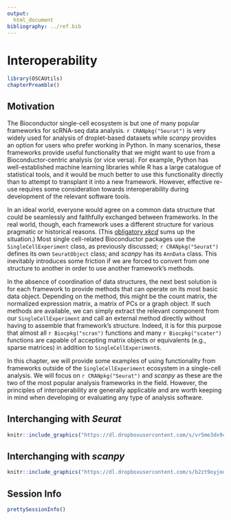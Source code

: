 ```yaml
---
output:
  html_document
bibliography: ../ref.bib
---
```


# Interoperability

```r
library(OSCAUtils)
chapterPreamble()
```

## Motivation

The Bioconductor single-cell ecosystem is but one of many popular frameworks for scRNA-seq data analysis.
`r CRANpkg("Seurat")` is very widely used for analysis of droplet-based datasets while _scanpy_ provides an option for users who prefer working in Python.
In many scenarios, these frameworks provide useful functionality that we might want to use from a Bioconductor-centric analysis (or vice versa).
For example, Python has well-established machine learning libraries while R has a large catalogue of statistical tools, and it would be much better to use this functionality directly than to attempt to transplant it into a new framework.
However, effective re-use requires some consideration towards interoperability during development of the relevant software tools.

In an ideal world, everyone would agree on a common data structure that could be seamlessly and faithfully exchanged between frameworks.
In the real world, though, each framework uses a different structure for various pragmatic or historical reasons.
(This [obligatory _xkcd_](https://xkcd.com/927/) sums up the situation.)
Most single cell-related Bioconductor packages use the `SingleCellExperiment` class, as previously discussed; `r CRANpkg("Seurat")` defines its own `SeuratObject` class; and _scanpy_ has its `AnnData` class.
This inevitably introduces some friction if we are forced to convert from one structure to another in order to use another framework's methods.

In the absence of coordination of data structures, the next best solution is for each framework to provide methods that can operate on its most basic data object.
Depending on the method, this might be the count matrix, the normalized expression matrix, a matrix of PCs or a graph object.
If such methods are available, we can simply extract the relevant component from our `SingleCellExperiment` and call an external method directly without having to assemble that framework's structure.
Indeed, it is for this purpose that almost all `r Biocpkg("scran")` functions and many `r Biocpkg("scater")` functions are capable of accepting matrix objects or equivalents (e.g., sparse matrices) in addition to `SingleCellExperiment`s.

In this chapter, we will provide some examples of using functionality from frameworks outside of the `SingleCellExperiment` ecosystem in a single-cell analysis.
We will focus on `r CRANpkg("Seurat")` and _scanpy_ as these are the two of the most popular analysis frameworks in the field. 
However, the principles of interoperability are generally applicable and are worth keeping in mind when developing or evaluating any type of analysis software. 

## Interchanging with _Seurat_

```r
knitr::include_graphics("https://dl.dropboxusercontent.com/s/vr5me3dx9c7kkxt/missing.jpg")
```

## Interchanging with _scanpy_

```r
knitr::include_graphics("https://dl.dropboxusercontent.com/s/b2zt9oyjoukthwr/missing2.jpg")
```

## Session Info {-}

```r
prettySessionInfo()
```
